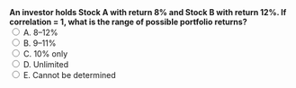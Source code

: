::: {.question-block}
<form onsubmit="event.preventDefault(); checkAnswer('module2_mcq_q39')" data-correct-answer="A">
<strong style="display: block;">An investor holds Stock A with return 8% and Stock B with return 12%. If correlation = 1, what is the range of possible portfolio returns?</strong>
<label><input type="radio" name="module2_mcq_q39" value="A"> A. 8–12%</label><br>
<label><input type="radio" name="module2_mcq_q39" value="B"> B. 9–11%</label><br>
<label><input type="radio" name="module2_mcq_q39" value="C"> C. 10% only</label><br>
<label><input type="radio" name="module2_mcq_q39" value="D"> D. Unlimited</label><br>
<label><input type="radio" name="module2_mcq_q39" value="E"> E. Cannot be determined</label><br>
</form>
<div id="feedback-module2_mcq_q39" class="feedback" data-status="" style="display:none;">
✅ Correct: A. Portfolio return is just the weighted average, between 8% and 12%.
</div>
:::
